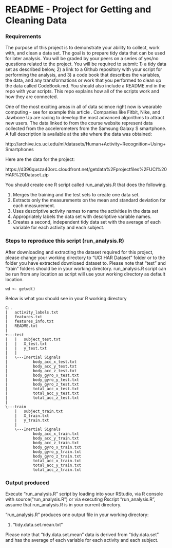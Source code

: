 README - Project for Getting and Cleaning Data
========================================================
### Requirements
The purpose of this project is to demonstrate your ability to collect, work with, and clean a data set. The goal is to prepare tidy data that can be used for later analysis. You will be graded by your peers on a series of yes/no questions related to the project. You will be required to submit: 1) a tidy data set as described below, 2) a link to a Github repository with your script for performing the analysis, and 3) a code book that describes the variables, the data, and any transformations or work that you performed to clean up the data called CodeBook.md. You should also include a README.md in the repo with your scripts. This repo explains how all of the scripts work and how they are connected.  

One of the most exciting areas in all of data science right now is wearable computing - see for example this article . Companies like Fitbit, Nike, and Jawbone Up are racing to develop the most advanced algorithms to attract new users. The data linked to from the course website represent data collected from the accelerometers from the Samsung Galaxy S smartphone. A full description is available at the site where the data was obtained: 

http://archive.ics.uci.edu/ml/datasets/Human+Activity+Recognition+Using+Smartphones

Here are the data for the project: 

https://d396qusza40orc.cloudfront.net/getdata%2Fprojectfiles%2FUCI%20HAR%20Dataset.zip 

You should create one R script called run_analysis.R that does the following.


1. Merges the training and the test sets to create one data set.
2. Extracts only the measurements on the mean and standard deviation for each measurement. 
3. Uses descriptive activity names to name the activities in the data set
4. Appropriately labels the data set with descriptive variable names. 
5. Creates a second, independent tidy data set with the average of each variable for each activity and each subject. 

### Steps to reproduce this script (run_analysis.R)
After downloading and extracting the dataset required for this project, please change your working directory to "UCI HAR Dataset" folder or to the folder you have extracted downloaed dataset to. Please note that "test" and "train" folders should be in your working directory. run_analysis.R script can be run from any location as script will use your working directory as default location.
```
wd <- getwd()
```
Below is what you should see in your R working directory

```
C:.
|   activity_labels.txt
|   features.txt
|   features_info.txt
|   README.txt
|
+---test
|   |   subject_test.txt
|   |   X_test.txt
|   |   y_test.txt
|   |
|   \---Inertial Signals
|           body_acc_x_test.txt
|           body_acc_y_test.txt
|           body_acc_z_test.txt
|           body_gyro_x_test.txt
|           body_gyro_y_test.txt
|           body_gyro_z_test.txt
|           total_acc_x_test.txt
|           total_acc_y_test.txt
|           total_acc_z_test.txt
|
\---train
    |   subject_train.txt
    |   X_train.txt
    |   y_train.txt
    |
    \---Inertial Signals
            body_acc_x_train.txt
            body_acc_y_train.txt
            body_acc_z_train.txt
            body_gyro_x_train.txt
            body_gyro_y_train.txt
            body_gyro_z_train.txt
            total_acc_x_train.txt
            total_acc_y_train.txt
            total_acc_z_train.txt
```
### Output produced

Execute "run_analysis.R" script by loading into your RStudio, via R console with source("run_analysis.R") or via executing Rscript "run_analysis.R", assume that run_analysis.R is in your current directory.

"run_analysis.R" produces one output file in your working directory:

1. "tidy.data.set.mean.txt" 


Please note that "tidy.data.set.mean" data is derived from "tidy.data.set" and has the average of each variable for each activity and each subject.

